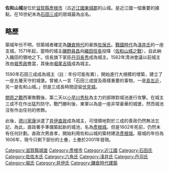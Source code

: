 {{unreferenced|time=2008-6-23}}
{{japanese|japanese=佐和山城|kana=さわやまじょう|romaji=Sawayama-Jō}}

'''佐和山城'''是位於[[滋賀縣|滋賀縣]][[彥根市|彥根市]]（古[[近江國|近江國]][[東城郡|東城郡]]的山城。是近江國一個重要的據點，在16世紀末為[[石田三成|石田三成]]的居城最為出名。

== 略歷 ==
築城年份不明，但築城者確定為[[鎌倉時代|鎌倉時代]]的豪族[[佐保氏|佐保氏]]。[[战国时代_(日本)|戰國時代]]為[[淺井氏|淺井氏]]的一座支城，1571年起，當時的城主[[磯野員昌|磯野員昌]]向[[織田信長|織田信長]]投降（[[佐和山城之戰|佐和山城之戰]]），自此納入織田的領地之下。信長旗下家臣[[丹羽長秀|丹羽長秀]]成為城主。1582年清洲會議以前城主改由[[堀秀政|堀秀政]]擔當，其後由[[堀尾吉晴|堀尾吉晴]]成為城主。

1590年石田三成成為城主（註：年份可能有異），開始進行大規模的增築，建立了一座五層天守的城堡。曾被人一言「石田三成提及兩樣重要的事物，一是[[島左近|島左近]]，另一是佐和山城。」但是三成長時間逗留[[伏見城|伏見城]]。

[[關原之戰|關原之戰]]西軍敗戰後，第二天以[[小早川秀秋|小早川秀秋]]為主力的部隊對城池進行攻擊。在城主三成不在作出猛烈防守。戰鬥勝利後，東軍以為是一座非常豪華的城堡，然而城池沒有作出任何的修飾。

此後，[[德川家康|德川家康]]派遣了[[井伊直政|井伊直政]]成為城主，可惜領地對於三成的善政仍然無法忘記，為此，直政著手準備築起新的城池，名為[[彥根城|彥根城]]。但是1602年死前，仍然未有任何計劃。直政次男直孝，開始利用佐和山城的築材建造[[彥根城|彥根城]]。廢城的年份為1606年，現今只剩下部份的土壘，土壘於2001年發現。

{{DEFAULTSORT:Sawayama Jou}}
[[Category:滋賀縣城堡|Category:滋賀縣城堡]]
[[Category:彥根市|Category:彥根市]]
[[Category:近江國|Category:近江國]]
[[Category:石田氏|Category:石田氏]]
[[Category:佐佐木氏|Category:佐佐木氏]]
[[Category:六角氏|Category:六角氏]]
[[Category:淺井氏|Category:淺井氏]]
[[Category:丹羽氏|Category:丹羽氏]]
[[Category:堀氏|Category:堀氏]]
[[Category:井伊氏|Category:井伊氏]]
[[Category:鎌倉時代建築|Category:鎌倉時代建築]]